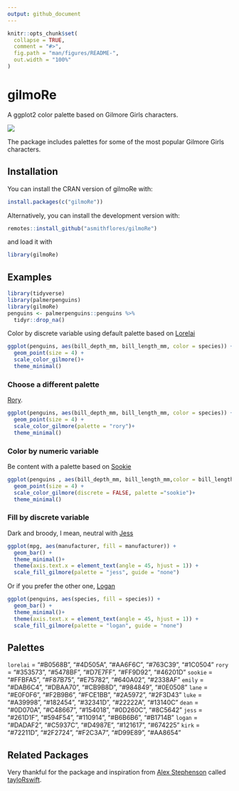 ```yaml
---
output: github_document
---
```


<!-- README.md is generated from README.Rmd. Please edit that file -->

```r
knitr::opts_chunk$set(
  collapse = TRUE,
  comment = "#>",
  fig.path = "man/figures/README-",
  out.width = "100%"
)
```

# gilmoRe

A ggplot2 color palette based on Gilmore Girls characters. 

![](https://cdn.mos.cms.futurecdn.net/GixLuSSC7dLrJnAMydCnBT-1200-80.jpg)

The package includes palettes for some of the most popular Gilmore Girls characters. 

## Installation

You can install the CRAN version of gilmoRe with:

``` r
install.packages(c("gilmoRe"))
```

Alternatively, you can install the development version with: 

``` r
remotes::install_github("asmithflores/gilmoRe")
```

and load it with 

```r
library(gilmoRe)
```

## Examples

```r
library(tidyverse)
library(palmerpenguins)
library(gilmoRe)
penguins <- palmerpenguins::penguins %>% 
  tidyr::drop_na()
```


Color by discrete variable using default palette based on [Lorelai](https://static1.srcdn.com/wordpress/wp-content/uploads/2019/11/Lorelai-Gilmore-Outfit.jpg?q=50&fit=crop&w=963&h=481&dpr=1.5)

```r
ggplot(penguins, aes(bill_depth_mm, bill_length_mm, color = species)) +
  geom_point(size = 4) +
  scale_color_gilmore()+
  theme_minimal()
```


### Choose a different palette 

[Rory](https://images.squarespace-cdn.com/content/v1/540cd7e4e4b0b83340ad9dd8/1479311788185-1OYUKGGZ3TV2K4BKZ6NL/pasted+image+0.png). 

```r
ggplot(penguins, aes(bill_depth_mm, bill_length_mm, color = species)) +
  geom_point(size = 4) +
  scale_color_gilmore(palette = "rory")+
  theme_minimal()
```


### Color by numeric variable 

Be content with a palette based on [Sookie](https://static.onecms.io/wp-content/uploads/sites/6/2015/10/gilmore-girls-melissa-mccarthy-01.jpg)

```r
ggplot(penguins , aes(bill_depth_mm, bill_length_mm,color = bill_length_mm)) +
  geom_point(size = 4) +
  scale_color_gilmore(discrete = FALSE, palette ="sookie")+
  theme_minimal()
```

### Fill by discrete variable

Dark and broody, I mean, neutral with [Jess](https://epicpew.com/wp-content/uploads/2016/11/jess-mariano.jpg)
```r
ggplot(mpg, aes(manufacturer, fill = manufacturer)) +
  geom_bar() +
  theme_minimal()+
  theme(axis.text.x = element_text(angle = 45, hjust = 1)) +
  scale_fill_gilmore(palette = "jess", guide = "none")
```

Or if you prefer the other one, [Logan](https://static.onecms.io/wp-content/uploads/sites/6/2016/02/gg520-0159.jpg)

```r
ggplot(penguins, aes(species, fill = species)) +
  geom_bar() +
  theme_minimal()+
  theme(axis.text.x = element_text(angle = 45, hjust = 1)) +
  scale_fill_gilmore(palette = "logan", guide = "none")
```

## Palettes 

`lorelai` = "#B0568B", "#4D505A", "#AA6F6C", "#763C39", "#1C0504"
`rory` = "#353573", "#5478BF", "#D7E7FF", "#FF9D92", "#46201D"
`sookie` = "#FFBFA5", "#F87B75", "#E75782", "#640A02", "#2338AF"
`emily` = "#DAB6C4", "#DBAA70", "#CB9B8D", "#984849", "#0E0508"
`lane` = "#E0F0F6", "#F2B9B6", "#FCE1BB", "#2A5972", "#2F3D43"
`luke` = "#A39998", "#182454", "#32341D", "#22222A", "#13140C"
`dean` = "#0D070A", "#C48667", "#154018", "#0D260C", "#8C5642"
`jess` = "#261D1F", "#594F54", "#110914", "#B6B6B6", "#B1714B"
`logan` = "#DADAF2", "#C5937C", "#D4987E", "#121617", "#674225"
`kirk` = "#72211D", "#2F2724", "#F2C3A7", "#D99E89", "#AA8654"

## Related Packages 

Very thankful for the package and inspiration from [Alex Stephenson](https://github.com/asteves) called [tayloRswift](https://github.com/asteves/tayloRswift). 

